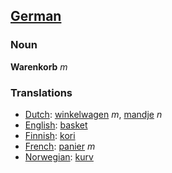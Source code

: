 ==[[German]]==
===Noun===

'''Warenkorb''' ''m''

===Translations===
*[[Dutch]]: [[winkelwagen]] ''m'', [[mandje]] ''n''
*[[English]]: [[basket]]
*[[Finnish]]: [[kori]]
*[[French]]: [[panier]] ''m''
*[[Norwegian]]: [[kurv]]